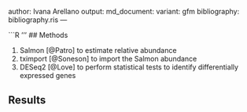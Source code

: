author: Ivana Arellano
output:
  md_document:
    variant: gfm
bibliography: bibliography.ris
---

```R
'''
## Methods

1. Salmon [@Patro] to estimate relative abundance
2. tximport [@Soneson] to import the Salmon abundance
3. DESeq2 [@Love] to perform statistical tests to identify differentially expressed genes

## Results


